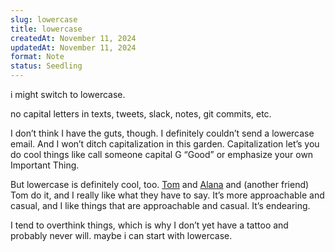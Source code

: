 ```yaml
---
slug: lowercase
title: lowercase
createdAt: November 11, 2024
updatedAt: November 11, 2024
format: Note
status: Seedling
---
```


i might switch to lowercase.

no capital letters in texts, tweets, slack, notes, git commits, etc.

I don’t think I have the guts, though. I definitely couldn’t send a lowercase email. And I won’t ditch capitalization in this garden. Capitalization let’s you do cool things like call someone capital G “Good” or emphasize your own Important Thing.

But lowercase is definitely cool, too. [Tom](https://twitter.com/tmcw) and [Alana](https://twitter.com/alanaagoyal) and (another friend) Tom do it, and I really like what they have to say. It’s more approachable and casual, and I like things that are approachable and casual. It’s endearing.

I tend to overthink things, which is why I don’t yet have a tattoo and probably never will. maybe i can start with lowercase.
